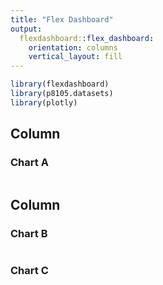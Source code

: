 ```yaml
---
title: "Flex Dashboard"
output: 
  flexdashboard::flex_dashboard:
    orientation: columns
    vertical_layout: fill
---
```


```r
library(flexdashboard)
library(p8105.datasets)
library(plotly)
```

Column {data-width=650}
-----------------------------------------------------------------------

### Chart A

```r

```

Column {data-width=350}
-----------------------------------------------------------------------

### Chart B

```r

```

### Chart C

```r

```

